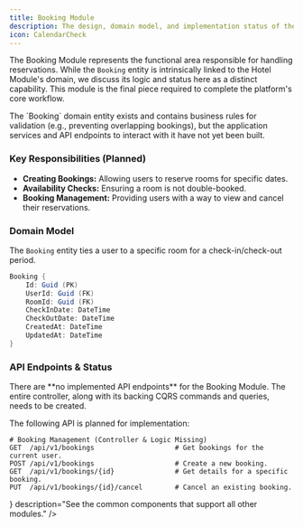 ```yaml
---
title: Booking Module
description: The design, domain model, and implementation status of the reservation system.
icon: CalendarCheck
---
```



The Booking Module represents the functional area responsible for handling reservations. While the `Booking` entity is intrinsically linked to the Hotel Module's domain, we discuss its logic and status here as a distinct capability. This module is the final piece required to complete the platform's core workflow.

<Callout>
  The `Booking` domain entity exists and contains business rules for validation
  (e.g., preventing overlapping bookings), but the application services and API
  endpoints to interact with it have not yet been built.
</Callout>

### Key Responsibilities (Planned)

- **Creating Bookings:** Allowing users to reserve rooms for specific dates.
- **Availability Checks:** Ensuring a room is not double-booked.
- **Booking Management:** Providing users with a way to view and cancel their reservations.

### Domain Model

The `Booking` entity ties a user to a specific room for a check-in/check-out period.

```csharp title="Booking.cs"
Booking {
    Id: Guid (PK)
    UserId: Guid (FK)
    RoomId: Guid (FK)
    CheckInDate: DateTime
    CheckOutDate: DateTime
    CreatedAt: DateTime
    UpdatedAt: DateTime
}
```

### API Endpoints & Status

<Callout title="Module Status: Pending Implementation" type="error">
  There are **no implemented API endpoints** for the Booking Module. The entire
  controller, along with its backing CQRS commands and queries, needs to be
  created.
</Callout>

The following API is planned for implementation:

```http title="Planned API Endpoints"
# Booking Management (Controller & Logic Missing)
GET  /api/v1/bookings                    # Get bookings for the current user.
POST /api/v1/bookings                    # Create a new booking.
GET  /api/v1/bookings/{id}               # Get details for a specific booking.
PUT  /api/v1/bookings/{id}/cancel        # Cancel an existing booking.
```

<Cards>
  <Card
    href="./shared-modules"
    title="Next: Shared Infrastructure"
    icon={<Library />}
    description="See the common components that support all other modules."
  />
</Cards>
